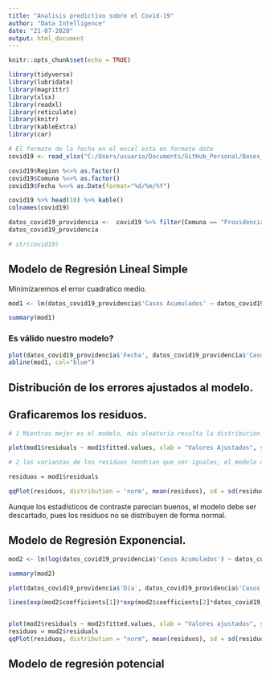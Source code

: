 ```yaml
---
title: "Analisis predictivo sobre el Covid-19"
author: "Data Intelligence"
date: "21-07-2020"
output: html_document
---
```


```r
knitr::opts_chunk$set(echo = TRUE)
```

```r
library(tidyverse)
library(lubridate)
library(magrittr)
library(xlsx)
library(readxl)
library(reticulate)
library(knitr)
library(kableExtra)
library(car)
```

```r
# El formato de la fecha en el excel esta en formato date
covid19 <- read_xlsx("C:/Users/usuario/Documents/GitHub_Personal/Bases_de_Datos_DS/covid_20_julio_3.xlsx")

covid19$Region %<>% as.factor()
covid19$Comuna %<>% as.factor()
covid19$Fecha %<>% as.Date(format="%d/%m/%Y")

covid19 %>% head(10) %>% kable()
colnames(covid19)

datos_covid19_providencia <-  covid19 %>% filter(Comuna == "Providencia")
datos_covid19_providencia

# str(covid19)
```


## Modelo de Regresión Lineal Simple

Minimizaremos el error cuadratico medio.


```r

mod1 <- lm(datos_covid19_providencia$'Casos Acumulados' ~ datos_covid19_providencia$'Fecha', data = datos_covid19_providencia)

summary(mod1)
```
### Es válido nuestro modelo?

```r
plot(datos_covid19_providencia$'Fecha', datos_covid19_providencia$'Casos Acumulados')
abline(mod1, col="blue")
```

## Distribución de los errores ajustados al modelo.
## Graficaremos los residuos.

```r
# 1 Mientras mejor es el modelo, más aleatoria resulta la distribucion de los residuos.

plot(mod1$residuals ~ mod1$fitted.values, xlab = "Valores Ajustados", ylab = "Residuos del modelo")

# 2 las varianzas de los residuos tendrian que ser iguales, el modelo deberia ser homocedastico. Veamos si los residuos siguen una distribucion normal.

residuos = mod1$residuals

qqPlot(residuos, distribution = 'norm', mean(residuos), sd = sd(residuos))
```

Aunque los estadísticos de contraste parecían buenos, el modelo debe ser descartado, pues los residuos no se distribuyen de forma normal. 

## Modelo de Regresión Exponencial.

```r
mod2 <- lm(log(datos_covid19_providencia$'Casos Acumulados') ~ datos_covid19_providencia$'Día', data = datos_covid19_providencia[datos_covid19_providencia$'Casos Acumulados'>0,])

summary(mod2)
```

```r


plot(datos_covid19_providencia$'Día', datos_covid19_providencia$'Casos Acumulados')

lines(exp(mod2$coefficients[1])*exp(mod2$coefficients[2]*datos_covid19_providencia$'Día'), col = "blue")



```

```r
plot(mod2$residuals ~ mod2$fitted.values, xlab = "Valores ajustados", ylab = "Residuos del modelo")
residuos = mod2$residuals
qqPlot(residuos, distribution = "norm", mean(residuos), sd = sd(residuos))
```

## Modelo de regresión potencial











